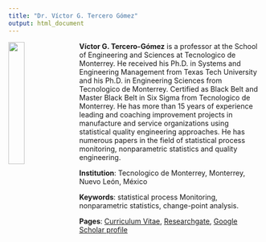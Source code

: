```yaml
---
title: "Dr. Víctor G. Tercero Gómez"
output: html_document
---
```


<style>

/* By default, make all images center-aligned, and 25% of the width 
of the screen in size */
img
{
    display:block; 
    float:none; 
    margin-left:auto;
    margin-right:auto;
    width:25%;
}

/* Create a CSS class to style images to left-align, or "float left" */
.leftAlign
{
    display:inline-block;
    float:left;
    /* provide a 15 pixel gap between the image and the text to its right */
    margin-right:15px; 
}

/* Create a CSS class to style images to right-align, or "float right" */
.rightAlign
{
    display:inline-block;
    float:right;
    /* provide a 15 pixel gap between the image and the text to its left */
    margin-left:15px;
}

</style>

<img src="Foto Dr Victor Tercero_20141113.jpg" class="leftAlign">
  

**Víctor G. Tercero-Gómez** is a professor at the School of Engineering and Sciences at Tecnologico de Monterrey. He received his Ph.D. in Systems and Engineering Management from Texas Tech University and his Ph.D. in Engineering Sciences from Tecnologico de Monterrey. Certified as Black Belt and Master Black Belt in Six Sigma from Tecnologico de Monterrey. He has more than 15 years of experience leading and coaching improvement projects in manufacture and service organizations using statistical quality engineering approaches. He has numerous papers in the field of statistical process monitoring, nonparametric statistics and quality engineering.

**Institution**: Tecnologico de Monterrey, Monterrey, Nuevo León, México

**Keywords**: statistical process Monitoring, nonparametric statistics, change-point analysis.

**Pages**: [Curriculum Vitae](CV_VTG.html), [Researchgate](https://www.researchgate.net/profile/Victor_Tercero_Gomez), [Google Scholar profile](https://scholar.google.com/citations?user=qqSYO2sAAAAJ&hl=es)
